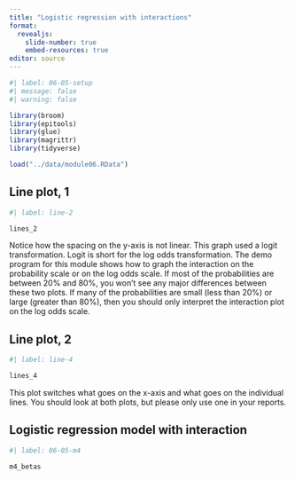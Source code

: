 ```yaml
---
title: "Logistic regression with interactions"
format: 
  revealjs:
    slide-number: true
    embed-resources: true
editor: source
---
```


```r
#| label: 06-05-setup
#| message: false
#| warning: false

library(broom)
library(epitools)
library(glue)
library(magrittr)
library(tidyverse)

load("../data/module06.RData")
```


## Line plot, 1

```r
#| label: line-2

lines_2
```

::: notes

Notice how the spacing on the y-axis is not linear. This graph used a logit transformation. Logit is short for the log odds transformation. The demo program for this module shows how to graph the interaction on the probability scale or on the log odds scale. If most of the probabilities are between 20% and 80%, you won't see any major differences between these two plots. If many of the probabilities are small (less than 20%) or large (greater than 80%), then you should only interpret the interaction plot on the log odds scale.

:::

## Line plot, 2

```r
#| label: line-4

lines_4
```

::: notes

This plot switches what goes on the x-axis and what goes on the individual lines. You should look at both plots, but please only use one in your reports.

:::

## Logistic regression model with interaction

```r
#| label: 06-05-m4

m4_betas
```

